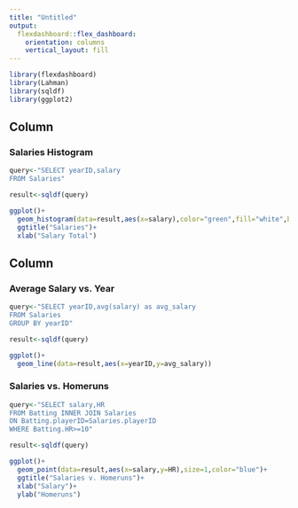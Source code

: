 ```yaml
---
title: "Untitled"
output: 
  flexdashboard::flex_dashboard:
    orientation: columns
    vertical_layout: fill
---
```


```r
library(flexdashboard)
library(Lahman)
library(sqldf)
library(ggplot2)
```

Column {data-width=650}
-----------------------------------------------------------------------

### Salaries Histogram

```r
query<-"SELECT yearID,salary
FROM Salaries"

result<-sqldf(query)

ggplot()+
  geom_histogram(data=result,aes(x=salary),color="green",fill="white",bins=20)+
  ggtitle("Salaries")+
  xlab("Salary Total")
```

Column {data-width=350}
-----------------------------------------------------------------------

### Average Salary vs. Year

```r
query<-"SELECT yearID,avg(salary) as avg_salary
FROM Salaries
GROUP BY yearID"

result<-sqldf(query)

ggplot()+
  geom_line(data=result,aes(x=yearID,y=avg_salary))
```

### Salaries vs. Homeruns

```r
query<-"SELECT salary,HR
FROM Batting INNER JOIN Salaries
ON Batting.playerID=Salaries.playerID
WHERE Batting.HR>=10"

result<-sqldf(query)

ggplot()+
  geom_point(data=result,aes(x=salary,y=HR),size=1,color="blue")+
  ggtitle("Salaries v. Homeruns")+
  xlab("Salary")+
  ylab("Homeruns")
```

